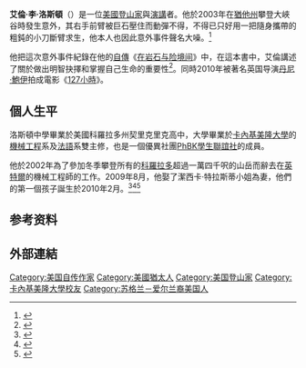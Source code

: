 {{请求翻译}}
{{Infobox person
| name = 艾倫·洛斯頓
| image = Aron_Ralston.png
| caption = 洛斯頓攝於2008
| birth_date = {{Birth date and age|1975|10|27|mf=y}}
| birth_place = {{US}}[[俄亥俄州|俄亥俄州]][[馬里恩_(俄亥俄州)|馬里恩]]
| death_date =
| death_place =
| alma_mater = [[卡內基美隆大學|卡內基美隆大學]]
| occupation = [[大眾演說家|大眾演說家]]、[[登山運動|登山家]]
}}
'''艾倫·李·洛斯頓'''（{{bd|1975年|10月27日}}）是一位[[美國|美國]][[登山運動|登山家]]與[[演講|演講]]者。他於2003年在[[猶他州|猶他州]]攀登大峽谷時發生意外，其右手前臂被巨石壓住而動彈不得，不得已只好用一把隨身攜帶的粗鈍的小刀斷臂求生，他本人也因此意外事件聲名大噪。<ref>{{cite news |url=http://www.guardian.co.uk/world/2003/may/03/duncancampbell |title=Mountaineer trapped by boulder amputated arm with pocketknife |publisher=The Guardian |author=Duncan Campbell |date=2003-05-03 |accessdate=2010-12-13 |archive-date=2013-04-09 |archive-url=https://web.archive.org/web/20130409084809/http://www.guardian.co.uk/world/2003/may/03/duncancampbell |dead-url=no }}</ref>

他把這次意外事件紀錄在他的[[自傳|自傳]]《[[在岩石与险境间|在岩石与险境间]]》中，在這本書中，艾倫講述了關於做出明智抉擇和掌握自己生命的重要性<ref>{{Cite book|title=英語八年級下冊|first=陸 錫欽|publisher=人民教育出版社|year=2013|isbn=978-7-107-27401-5|location=北京市海淀區中關村南大街17 號院1 號樓|first2=張 琳琳|first3=熊 金霞|work=he lost his arm but is still climbing|edition=2013年 10月 第1版|page=第6頁|last=陸}}</ref>。同時2010年被著名英国导演[[丹尼·鮑伊|丹尼·鮑伊]]拍成電影《[[127小時|127小時]]》。

== 個人生平 ==

洛斯頓中學畢業於美國科羅拉多州契里克里克高中，大學畢業於[[卡內基美隆大學|卡內基美隆大學]]的[[機械工程|機械工程]]系及[[法語|法語]]系雙主修，也是一個優異社團[[PhBK學生聯誼社|PhBK學生聯誼社]]的成員。

他於2002年為了參加冬季攀登所有的[[科羅拉多州|科羅拉多]]超過一萬四千呎的山岳而辭去在[[英特爾|英特爾]]的機械工程師的工作。2009年8月，他娶了潔西卡‧特拉斯蒂小姐為妻，他們的第一個孩子誕生於2010年2月。<ref>{{cite web |last=Inbar |first=Michael |url=http://today.msnbc.msn.com/id/34325633/ns/today-today_people/ |title=Hiker who cut off arm: My future son saved me - TODAY People - People: Tales of survival - TODAYshow.com |publisher=Today.msnbc.msn.com |date=2009-12-08 |accessdate=2010-10-19 |archive-url=https://web.archive.org/web/20100417014107/http://today.msnbc.msn.com/id/34325633/ns/today-today_people/ |archive-date=2010-04-17 |dead-url=yes }}</ref><ref>{{cite web |url=http://www.pickmeupmagazine.co.uk/real_lives/Pick_Me_Up_CATCHUP_article_292602.html |title=Pick Me Up CATCH-UP |publisher=Pick Me Up magazine |date= |accessdate=2010-10-19 |deadurl=yes |archiveurl=https://web.archive.org/web/20100901074127/http://www.pickmeupmagazine.co.uk/real_lives/Pick_Me_Up_CATCHUP_article_292602.html |archivedate=2010-09-01 }}</ref><ref>{{cite web |url=http://www.flicksandbits.com/2010/10/08/aron-ralston-interview-the-man-whos-real-life-story-danny-boyles-upcoming-movie-127-hours-is-based-on/3988/ |title=Aron Ralston Interview – The Man Who’s Real Life Story Danny Boyle’s Upcoming Movie ’127 Hours’ Is Based On |publisher=Flicks and Bits |date=2010-10-08 |accessdate=2010-10-19 |deadurl=yes |archiveurl=https://web.archive.org/web/20101011114617/http://www.flicksandbits.com/2010/10/08/aron-ralston-interview-the-man-whos-real-life-story-danny-boyles-upcoming-movie-127-hours-is-based-on/3988/ |archivedate=2010-10-11 }}</ref>

== 参考资料 ==
{{reflist}}

== 外部連結 ==

{{Authority control}}

{{DEFAULTSORT: Ralston, Aron}}
[[Category:美国自传作家|Category:美国自传作家]]
[[Category:美國猶太人|Category:美國猶太人]]
[[Category:美国登山家|Category:美国登山家]]
[[Category:卡內基美隆大學校友|Category:卡內基美隆大學校友]]
[[Category:苏格兰－爱尔兰裔美国人|Category:苏格兰－爱尔兰裔美国人]]